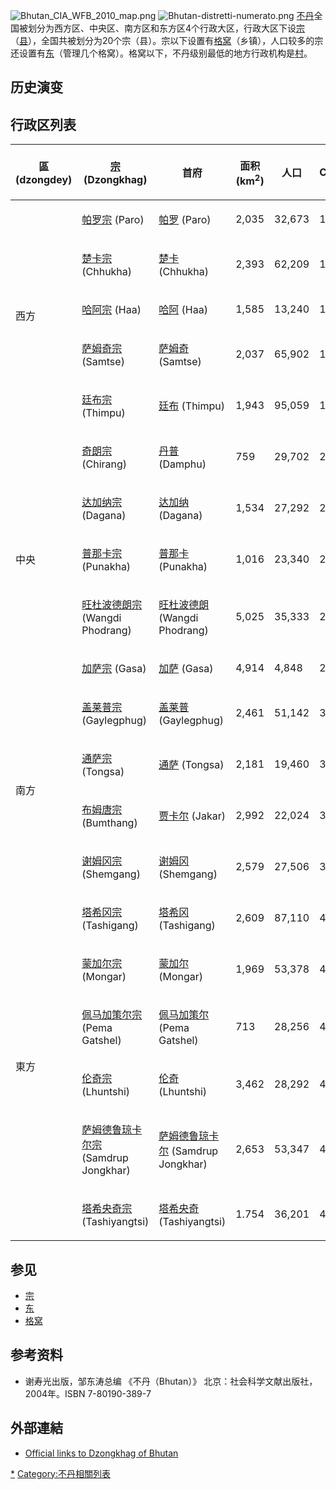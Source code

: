 {{noteTA
|1=zh-hans:廷布; zh-hant:辛布; zh-tw:辛布;
}}
{{Politics of Bhutan}}
[[File:Bhutan_CIA_WFB_2010_map.png|thumb]]
[[File:Bhutan-distretti-numerato.png|thumb]]
[[不丹|不丹]]全国被划分为西方区、中央区、南方区和东方区4个行政大区，行政大区下设[[宗_(不丹)|宗]]（[[县|县]]），全国共被划分为20个宗（县）。宗以下设置有[[格窝|格窝]]（乡镇），人口较多的宗还设置有[[东_(不丹)|东]]（管理几个格窝）。格窝以下，不丹级别最低的地方行政机构是[[村_(不丹)|村]]。

== 历史演变 ==

== 行政区列表 ==

{{clear}}
{| class="prettytable"
|- bgcolor="#efefef"
! 區 (dzongdey)!! [[宗_(不丹)|宗]](Dzongkhag)  !! 首府 !! 面积 (km<sup>2</sup>)!! 人口 !! COK!! 圖號
|-
! rowspan=5|西方
! [[帕罗宗|帕罗宗]] (Paro)
| [[帕罗|帕罗]] (Paro) || 2,035 || 32,673 || 11 || 8
|-
! [[楚卡宗|楚卡宗]] (Chhukha)
| [[楚卡|楚卡]] (Chhukha) || 2,393 || 62,209 || 12 || 2
|-
! [[哈阿宗|哈阿宗]] (Haa)
| [[哈阿|哈阿]] (Haa) || 1,585 || 13,240 || 13 || 5
|-
! [[萨姆奇宗|萨姆奇宗]] (Samtse)
| [[萨姆奇|萨姆奇]] (Samtse) || 2,037 || 65,902 || 14 || 12
|-
! [[廷布宗|廷布宗]] (Thimpu)
| [[廷布|廷布]] (Thimpu) || 1,943 || 95,059 || 15 || 14
|-
! rowspan=5|中央
! [[奇朗宗|奇朗宗]] (Chirang)
| [[丹普|丹普]] (Damphu) || 759 || 29,702 || 21 || 18
|-
! [[达加纳宗|达加纳宗]] (Dagana)
| [[达加纳|达加纳]] (Dagana) || 1,534  || 27,292 || 22 || 3
|-
! [[普那卡宗|普那卡宗]] (Punakha)
| [[普那卡|普那卡]] (Punakha) || 1,016 || 23,340 || 23 || 10
|-
! [[旺杜波德朗宗|旺杜波德朗宗]] (Wangdi Phodrang)
| [[旺杜波德朗|旺杜波德朗]] (Wangdi Phodrang)|| 5,025 || 35,333 || 24 || 19
|-
! [[加萨宗|加萨宗]] (Gasa)
| [[加萨|加萨]] (Gasa) || 4,914 || 4,848 || 25 || 4
|-
! rowspan=4|南方
! [[盖莱普宗|盖莱普宗]] (Gaylegphug)
| [[盖莱普|盖莱普]] (Gaylegphug)|| 2,461 || 51,142  || 31 || 13
|-
! [[通萨宗|通萨宗]] (Tongsa)
| [[通萨|通萨]] (Tongsa) || 2,181 || 19,460 || 32 || 17
|-
! [[布姆唐宗|布姆唐宗]] (Bumthang)
| [[贾卡尔|贾卡尔]] (Jakar) || 2,992  || 22,024  || 33 || 1
|-
! [[谢姆冈宗|谢姆冈宗]] (Shemgang)
| [[谢姆冈|谢姆冈]] (Shemgang) || 2,579  || 27,506 || 34 || 20
|-
! rowspan=6|東方
! [[塔希冈宗|塔希冈宗]] (Tashigang)
| [[塔希冈|塔希冈]] (Tashigang) || 2,609  || 87,110 || 41 || 15
|-
! [[蒙加尔宗|蒙加尔宗]] (Mongar)
| [[蒙加尔|蒙加尔]] (Mongar) || 1,969 || 53,378 || 42 || 7
|-
! [[佩马加策尔宗|佩马加策尔宗]] (Pema Gatshel)
| [[佩马加策尔|佩马加策尔]] (Pema Gatshel) || 713  || 28,256 || 43 || 9
|-
! [[伦奇宗|伦奇宗]] (Lhuntshi)
| [[伦奇|伦奇]] (Lhuntshi) || 3,462  || 28,292 || 44 || 6
|-
! [[萨姆德鲁琼卡尔宗|萨姆德鲁琼卡尔宗]] (Samdrup Jongkhar)
| [[萨姆德鲁琼卡尔|萨姆德鲁琼卡尔]] (Samdrup Jongkhar) || 2,653  || 53,347 || 45 || 11
|-
! [[塔希央奇宗|塔希央奇宗]] (Tashiyangtsi)
| [[塔希央奇|塔希央奇]] (Tashiyangtsi) || 1.754  || 36,201 || 46 || 16
|}

== 参见 ==
* [[宗_(不丹)|宗]]
* [[东_(不丹)|东]]
* [[格窝_(不丹)|格窝]]

== 参考资料 ==
* 谢寿光出版，邹东涛总编 《不丹（Bhutan）》 北京：社会科学文献出版社，2004年。ISBN 7-80190-389-7
==外部連結==
* [http://www.dzongkhag.gov.bt/ Official links to Dzongkhag of Bhutan]{{Wayback|url=http://www.dzongkhag.gov.bt/ |date=20121008031037 }}

{{Bhutan}}
{{亚洲题目|行政区划}}

[[Category:不丹行政区划|*]]
[[Category:不丹相關列表|Category:不丹相關列表]]